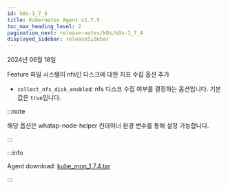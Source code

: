 ```yaml
---
id: k8s-1_7_5
title: Kubernetes Agent v1.7.5
toc_max_heading_level: 2
pagination_next: release-notes/k8s/k8s-1_7_4
displayed_sidebar: releaseSidebar
---
```


2024년 06월 18일

<p><Status>Feature</Status> 파일 시스템이 nfs인 디스크에 대한 지표 수집 옵션 추가</p>

  - `collect_nfs_disk_enabled`: nfs 디스크 수집 여부를 결정하는 옵션입니다. 기본값은 `true`입니다. 

:::note 

해당 옵션은 whatap-node-helper 컨테이너 환경 변수를 통해 설정 가능합니다.

:::

:::info

Agent download: [kube_mon_1.7.4.tar](https://repo.whatap.io/docker/kube_mon_1.7.5.tar)

:::
